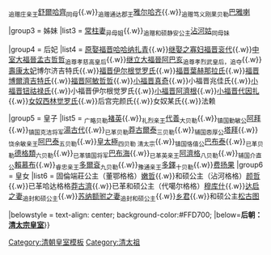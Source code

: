{{Navbox
|name = 清太祖皇室
|title = [[努尔哈赤|後金太祖高皇帝]]皇室
|titlestyle = background-color:#FFD700;
|image =
|style = width:100%;text-align:center; 
|groupstyle = text-align:center; background-color:#FFD700;
|liststyle = text-align:center;
|state = {{{state<includeonly>|collapsed</includeonly>}}}
|group1 = 父母
|list1 = 显祖宣皇帝[[塔克世]]<sub>追尊</sub>{{ww}}[[宣皇后 (清朝)|宣皇后]]额穆齐<sub>追尊</sub>

|group2 = 弟
|list2 = <sub>追赠诚毅勇壮贝勒</sub>[[穆尔哈齐]]{{.w}}<sub>追赠庄亲王</sub>[[舒爾哈齊]]<sub>同母</sub>{{.w}}<sub>追赠通达郡王</sub>[[雅尔哈齐]]{{.w}}<sub>追赠笃义刚果贝勒</sub>[[巴雅喇]]

|group3 = 姊妹
|list3 = [[常柱妻]]<sub>异母姐</sub>{{.w}}<sub>追赠和硕静安公主</sub>[[沾河姑]]<sub>同母妹</sub>

|group4 = 后妃
|list4 = [[清太祖元妃|原娶福晋哈哈纳扎青]]{{.w}}[[清太祖继妃|继娶之寡妇福晋衮代]]{{.w}}[[孝慈高皇后 (清朝)|中室大福晉孟古哲哲]]<sub>追尊孝慈高皇后</sub>{{.w}}[[清太祖大妃|继立大福晉阿巴亥]]<sub>追尊孝烈武皇后，追夺</sub>{{.w}}[[壽康太妃]]博尔济吉特氏{{.w}}[[福晋伊尔根觉罗氏]]{{.w}}[[福晉葉赫那拉氏 (清太祖)|福晋葉赫那拉氏]]{{.w}}[[福晉博爾濟吉特氏 (清太祖)|福晋博爾濟吉特氏]]{{.w}}[[阿敏哲哲|福晋阿敏哲哲]]{{.w}}[[庶妃嘉穆瑚觉罗氏|小福晋真奇]]{{.w}}小福晋兆佳氏{{.w}}[[鈕祜祿庶妃 (清太祖)|小福晋钮祜禄氏]]{{.w}}小福晋伊尔根觉罗氏{{.w}}[[阿濟根|小福晋阿濟根]]{{.w}}[[塔因查|小福晋代因扎]]{{.w}}[[庶妃西林覺羅氏|女奴西林觉罗氏]]{{.w}}后宫完颜氏{{.w}}女奴某氏{{.w}}法赖

|group5 = 皇子
|list5 = <sub>广略贝勒</sub>[[褚英]]{{.w}}<sub>礼烈亲王</sub>[[代善]]<sub>大贝勒</sub>{{.w}}<sub>镇国勤敏公</sub>[[阿拜 (清朝)|阿拜]]{{.w}}<sub>镇国克洁将军</sub>[[湯古代]]{{.w}}<sub>已革贝勒</sub>[[莽古爾泰]]<sub>三贝勒</sub>{{.w}}<sub>辅国悫厚公</sub>[[塔拜]]{{.w}}<sub>饶余敏亲王</sub>[[阿巴泰]]<sub>五贝勒</sub>{{.w}}[[皇太極]]<sub>四贝勒 清太宗</sub>{{.w}}<sub>镇国恪僖公</sub>[[巴布泰]]{{.w}}<sub>已革贝勒</sub>[[德格類]]<sub>六贝勒</sub>{{.w}}<sub>已革镇国将军</sub>[[巴布海]]{{.w}}<sub>已革英亲王</sub>[[阿濟格]]<sub>八贝勒</sub>{{.w}}<sub>辅国介直公</sub>[[賴慕布]]{{.w}}<sub>睿忠亲王</sub>[[多爾袞]]<sub>九贝勒</sub>{{.w}}<sub>豫通亲王</sub>[[多鐸]]<sub>十贝勒</sub>{{.w}}[[费扬果]]
|group6 = 皇女
|list6 = 固倫端莊公主（董鄂格格）[[端莊固倫公主|嫩哲]]{{.w}}和硕公主（沾河格格）[[嫩哲格格|颜哲]]{{.w}}已革哈达格格[[莽古濟]]{{.w}}已革和硕公主（代噶尔格格）[[穆库什]]{{.w}}[[清太祖皇五女|达启之妻]]<sub>追封和硕公主</sub>{{.w}}[[清太祖皇六女|苏纳额驸之妻]]<sub>追封和硕公主</sub>{{.w}}[[清太祖皇七女|乡君]]{{.w}}和硕公主[[松古图]]

|belowstyle = text-align: center; background-color:#FFD700;
|below='''后朝：[[Template:清太宗皇室|清太宗皇室]]'''}}

<noinclude>
[[Category:清朝皇室模板]]
[[Category:清太祖]]
</noinclude>